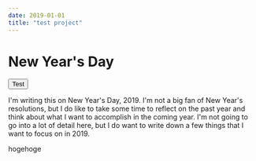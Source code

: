 ```yaml
---
date: 2019-01-01
title: "test project"
---
```



# New Year's Day

<Button>Test</Button>

I'm writing this on New Year's Day, 2019. I'm not a big fan of New Year's resolutions, but I do like to take some time to reflect on the past year and think about what I want to accomplish in the coming year. I'm not going to go into a lot of detail here, but I do want to write down a few things that I want to focus on in 2019.

hogehoge
